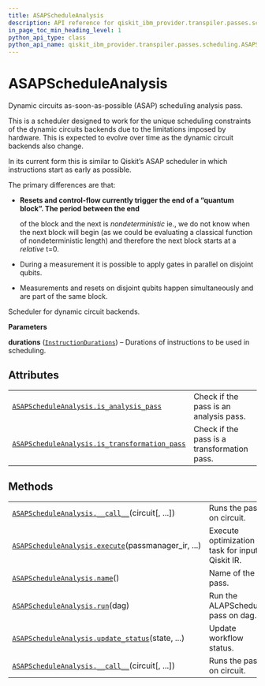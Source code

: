 ```yaml
---
title: ASAPScheduleAnalysis
description: API reference for qiskit_ibm_provider.transpiler.passes.scheduling.ASAPScheduleAnalysis
in_page_toc_min_heading_level: 1
python_api_type: class
python_api_name: qiskit_ibm_provider.transpiler.passes.scheduling.ASAPScheduleAnalysis
---
```


# ASAPScheduleAnalysis

<Class id="qiskit_ibm_provider.transpiler.passes.scheduling.ASAPScheduleAnalysis" github="https://github.com/qiskit/qiskit-ibm-provider/tree/stable/0.7/qiskit_ibm_provider/transpiler/passes/scheduling/scheduler.py" signature="ASAPScheduleAnalysis(durations)">
  Dynamic circuits as-soon-as-possible (ASAP) scheduling analysis pass.

  This is a scheduler designed to work for the unique scheduling constraints of the dynamic circuits backends due to the limitations imposed by hardware. This is expected to evolve over time as the dynamic circuit backends also change.

  In its current form this is similar to Qiskit’s ASAP scheduler in which instructions start as early as possible.

  The primary differences are that:

  *   **Resets and control-flow currently trigger the end of a “quantum block”. The period between the end**

      of the block and the next is *nondeterministic* ie., we do not know when the next block will begin (as we could be evaluating a classical function of nondeterministic length) and therefore the next block starts at a *relative* t=0.

  *   During a measurement it is possible to apply gates in parallel on disjoint qubits.

  *   Measurements and resets on disjoint qubits happen simultaneously and are part of the same block.

  Scheduler for dynamic circuit backends.

  **Parameters**

  **durations** ([`InstructionDurations`](/api/qiskit/qiskit.transpiler.InstructionDurations "(in Qiskit v0.45)")) – Durations of instructions to be used in scheduling.

  ## Attributes

  |                                                                                                                                                                                                                                              |                                             |
  | -------------------------------------------------------------------------------------------------------------------------------------------------------------------------------------------------------------------------------------------- | ------------------------------------------- |
  | [`ASAPScheduleAnalysis.is_analysis_pass`](qiskit_ibm_provider.transpiler.passes.scheduling.ASAPScheduleAnalysis#is_analysis_pass "qiskit_ibm_provider.transpiler.passes.scheduling.ASAPScheduleAnalysis.is_analysis_pass")                   | Check if the pass is an analysis pass.      |
  | [`ASAPScheduleAnalysis.is_transformation_pass`](qiskit_ibm_provider.transpiler.passes.scheduling.ASAPScheduleAnalysis#is_transformation_pass "qiskit_ibm_provider.transpiler.passes.scheduling.ASAPScheduleAnalysis.is_transformation_pass") | Check if the pass is a transformation pass. |

  ## Methods

  |                                                                                                                                                                                                                               |                                                |
  | ----------------------------------------------------------------------------------------------------------------------------------------------------------------------------------------------------------------------------- | ---------------------------------------------- |
  | [`ASAPScheduleAnalysis.__call__`](qiskit_ibm_provider.transpiler.passes.scheduling.ASAPScheduleAnalysis#__call__ "qiskit_ibm_provider.transpiler.passes.scheduling.ASAPScheduleAnalysis.__call__")(circuit\[, ...])           | Runs the pass on circuit.                      |
  | [`ASAPScheduleAnalysis.execute`](qiskit_ibm_provider.transpiler.passes.scheduling.ASAPScheduleAnalysis#execute "qiskit_ibm_provider.transpiler.passes.scheduling.ASAPScheduleAnalysis.execute")(passmanager\_ir, ...)         | Execute optimization task for input Qiskit IR. |
  | [`ASAPScheduleAnalysis.name`](qiskit_ibm_provider.transpiler.passes.scheduling.ASAPScheduleAnalysis#name "qiskit_ibm_provider.transpiler.passes.scheduling.ASAPScheduleAnalysis.name")()                                      | Name of the pass.                              |
  | [`ASAPScheduleAnalysis.run`](qiskit_ibm_provider.transpiler.passes.scheduling.ASAPScheduleAnalysis#run "qiskit_ibm_provider.transpiler.passes.scheduling.ASAPScheduleAnalysis.run")(dag)                                      | Run the ALAPSchedule pass on dag.              |
  | [`ASAPScheduleAnalysis.update_status`](qiskit_ibm_provider.transpiler.passes.scheduling.ASAPScheduleAnalysis#update_status "qiskit_ibm_provider.transpiler.passes.scheduling.ASAPScheduleAnalysis.update_status")(state, ...) | Update workflow status.                        |
  | [`ASAPScheduleAnalysis.__call__`](qiskit_ibm_provider.transpiler.passes.scheduling.ASAPScheduleAnalysis#__call__ "qiskit_ibm_provider.transpiler.passes.scheduling.ASAPScheduleAnalysis.__call__")(circuit\[, ...])           | Runs the pass on circuit.                      |
</Class>

